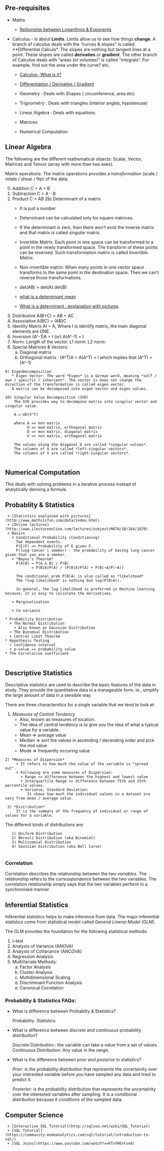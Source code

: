 
## Pre-requisites

  *  Maths
      + [Reltionship between Logarithms & Exponents](http://www.purplemath.com/modules/logs.htm)
      
  * Calculus - is about **Limits**. Limits allow us to see how things **change**. A branch of calculus deals with the "curves & slopes" is called **Differential Calculs*. The slopes are nothing but tangent lines at a point. These slopes are called **derivaties** or **gradient**. 
  The other branch of Calculus deals with "areas (or volumes)" is called "integrals". For example, find out the area under the curve? etc.
  
     + [Calculus- What is it?](https://www.youtube.com/watch?v=INFoNeC1eBA)
     + [Differentiation / Derivaties / Gradient ](https://www.youtube.com/watch?v=Dq3vqarm-VQ)
      
      + Geometry : Deals with Shapes ( circumference, area etc)
      
      + Trignometry : Deals with triangles (interior angles, hypotenuse)
      
      + Linear Algebra : Deals with equations
      
      + Matrices
      
      + Numerical Computation
      
## Linear Algebra 
  
  The following are the different mathematical objects: Scalar, Vector, Matrices and Tensor (array with more than two axes).
  
  Matrix operations: The matrix operations provides a *transformation* (scale / rotate / shear / flip) of the data.
  
   0) Addition C = A + B
   1) Subtraction C = A - B
   2) Product C = AB
   2b) Determinant of a matrix
       * It is just a number
       * Determinant can be calculated only for square matrices.
       * If the determinant is zero, then there won't exist the inverse matrix and
         that matrix is called *singular* matrix.
         
       * Invertible Matrix: Each point in one space can be transformed to a point in the newly transformed space. The transform of these points can be reversed. Such transformation matrix is called *Invertible Matrix*.
       
       * Non-invertible matrix: When many points in one vector space transforms to the same point in the destination space. Then we can't reverse those transformations.
       
       * det(AB) = det(A).det(B)
       * [what is a determinant mean](https://www.quora.com/What-does-the-determinant-of-a-matrix-mean)
       * [What is a determinant : explanation with pictures](https://arcsecond.wordpress.com/2012/01/24/what-is-a-determinant/)
       
       
   3) Distributive A(B+C) = AB + AC
   4) Associative A(BC) = (AB)C
   5) Identity Matrix AI = A,
      Where I is identify matrix, the main diagonal elements are ONE.
   6) Inversion (A^-1)A = I (or) A(A^-1) = I
   7) Norm: Length of the vector.
       L1 norm:
       L2 norm:
   8) Special Matrices & Vectors:
      a) Diagonal matrix
      b) Orthogonal matrix : (A^T)A = A(A^T) = I
         which implies that (A^T) = (A^-1)
         
    9) EigenDecomposition
       * Eigen Vector: The word *Eigen* is a German word, meaning *self / own / specific / inherient*. The vector is does not change the direction of the transformation is called eigen vector.
       A matrix can be decomposed into eigen vector and eigen values.
       
    10) Singular Value Decomposition (SVD)
        The SVD provides way to decompose matrix into singular vector and singular value.
        
        A = UD(V^T)
        
        where A => mxn matrix
              U => mxm matrix, orthogonal matrix
              D => mxn matrix, diagonal matrix
              V => nxn matrix, orthogonal matrix
              
        The values along the diagonal D are called *singular values*.
        The columns of U are called *left-singular vectors*.
        The columns of V are called *right-singular vectors*.
      
## Numerical Computation
   This deals with solving problems in a iterative process instead of analytically deriving a formula.
   
   

## Probablity & Statistics
     + [Statistics explained with pictures](http://www.mathsisfun.com/data/index.html)
     + [Online lectures](http://www.ilectureonline.com/lectures/subject/MATH/18/164/1670)
     + Basics
       + Conditional Probability (Conditioning)
         Two dependent events.
         P(E|F) => Probability of E given F.
         P(lung cancer | smoker) - the probability of having lung cancer given that you are a smoker.
       + *Bayes's Theorem*
         P(A|B) = P(A & B) / P(B) 
                = P(B|A)P(A) / (P(B|A)P(A) + P(B|~A)P(~A))
          
         The conditional prob P(B|A) is also called as *likelihood*
         The *log-likelihood* is nothing but log(P(B|A)).
         
         In general, the log likelihood is preferred in Machine learning because, it is easy to calculate the derivatives.
         
       + Marginalisation

       + Co-variance
       
    * Probability Distribution
      + The Normal Distribution
        + Also known as Gaussian Distribution
      + The Binomial Distribution
      + Central Limit Theorem
    * Hypothesis Testing
      + Confidence interval
      + p-value => probability value
    * The Correlation coefficient
       
  
## Descriptive Statistics

Descriptive statistics  are used to describe the basic features of the data in study.
They provide the quantitative data in a manageable form. ie., simplify the large amount of data in a sensible way.

There are three characterstics for a single variable that we tend to look at:

   1) *Measures of Central Tendency*
         + Also, known as measures of location.
         + The idea of central tendency is to give you the idea of what a typical value for a variable.
         + Mean => average value
         + Median  => sort the values in ascending / decending order and pick the mid value
         + Mode => frequently occuring value
    
    2) *Measures of Dispersion*
         + It refers to how much the value of the variable is "spread out".
         + Following are some measures of Dispersion:
           + Range => difference between the highest and lowest value
           + Interquartile Range => difference between 75th and 25th percentile values.
           + Variance, Standard Deviation:
              It shows how much the individual values in a dataset are vary from mean / average value.
 
     3) *Distribution*
         It is the summary of the frequency of individual or range of values for a variable.
The different kinds of distributions are:

       1) Uniform Distribution
       2) Berouli Distribution (aka Binomial)
       3) Multinomial Distribution
       4) Gaussian Distribution (aka Bell Curve)
       
### Correlation
  Correlation describes the relationship between the two *variables*. The relationship refers to the *corresspondence* between the two variables. The correlation relationship simply says that the two variables perform in a synchronised manner.
  
  
## Inferential Statistics
   Inferential statistics helps to make inference from data. The major inferential statistics come from statistical model called *General Linerar Model (GLM)*.
   
   The GLM provides the foundation for the following statistical methods:
   
   1) t-test
   2) Analysis of Variance (ANOVA)
   3) Analysis of CoVariance (ANCOVA)
   4) Regression Analysis
   5) MultiVariate Methods:
       a) Factor Analysis
       b) Cluster Analysis
       c) Multidimensional Scaling
       d) Discriminant Function Analysis
       e) Canonical Correlation

### Probability & Statistics FAQs:

  * What is difference between Probablity & Statistics?
  
     Probability:
     Statistics:
     
  * What is difference between *discrete and continuous* probability distribution?
  
    Discrete Distribution :  the variable can take a value from a set of values.
    Continuous Distribution: Any value in the range.

 * What is the difference between *prior and posterior* in statistics?
 
   *Prior*: is the probability distribution that represents the uncertainity over your interested variable before you have sampled any data and tried to predict it.
   
   *Posterior*: is the probability distribution that represents the uncertainity over the interested variables after sampling. It is a conditional distribution because it conditions of the sampled data.
   
   
## Computer Science
  
     + [Interactive SQL Tutorial](http://sqlzoo.net/wiki/SQL_Tutorial)
     + [SQL Tutorial](https://community.modeanalytics.com/sql/tutorial/introduction-to-sql/)
     + [SQL Joins](https://www.youtube.com/watch?v=KTvYHEntvn8)
        
     
  